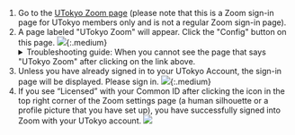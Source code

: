 1. Go to the [UTokyo Zoom page](https://u-tokyo-ac-jp.zoom.us/) (please note that this is a Zoom sign-in page for UTokyo members only and is not a regular Zoom sign-in page).
2. A page labeled "UTokyo Zoom" will appear. Click the "Config" button on this page.
    ![](/en/zoom/signin/1.png){:.medium}
    <details>
      <summary>Troubleshooting guide: When you cannot see the page that says "UTokyo Zoom" after clicking on the link above.</summary>
      This happens when you are already signed in to Zoom with your existing account. Click the icon in the top right corner of the [Zoom settings page](https://zoom.us/profile) and click “SIGN OUT." Then, return to the first step and access the UTokyo Zoom page again.
      ![](/en/zoom/signin/3.png){:.medium}
      If the issue is still not resolved, please consult the [Technical Support Desk](/en/support/).
    </details>
3. Unless you have already signed in to your UTokyo Account, the sign-in page will be displayed. Please sign in.
    ![](/en/zoom/signin/2.png){:.medium}
4. If you see “Licensed” with your Common ID after clicking the icon in the top right corner of the Zoom settings page (a human silhouette or a profile picture that you have set up), you have successfully signed into Zoom with your UTokyo account.
    ![](/en/zoom/signin/license.png)

